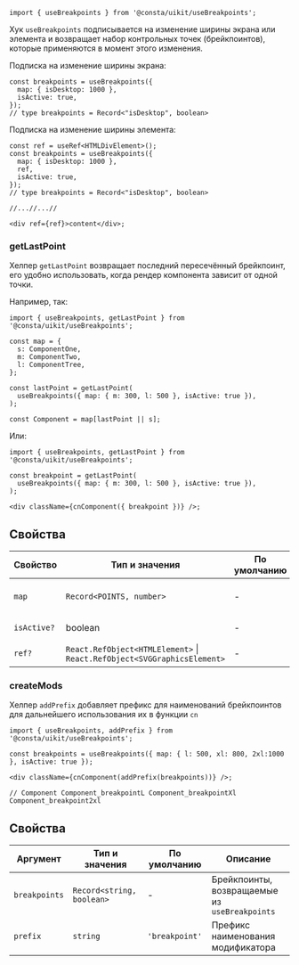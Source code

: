```tsx
import { useBreakpoints } from '@consta/uikit/useBreakpoints';
```

Хук `useBreakpoints` подписывается на изменение ширины экрана или элемента и возвращает набор контрольных точек (брейкпоинтов), которые применяются в момент этого изменения.

Подписка на изменение ширины экрана:

```tsx
const breakpoints = useBreakpoints({
  map: { isDesktop: 1000 },
  isActive: true,
});
// type breakpoints = Record<"isDesktop", boolean>
```

Подписка на изменение ширины элемента:

```tsx
const ref = useRef<HTMLDivElement>();
const breakpoints = useBreakpoints({
  map: { isDesktop: 1000 },
  ref,
  isActive: true,
});
// type breakpoints = Record<"isDesktop", boolean>

//...//...//

<div ref={ref}>content</div>;
```

### getLastPoint

Хелпер `getLastPoint` возвращает последний пересечённый брейкпоинт,
его удобно использовать, когда рендер компонента зависит от одной точки.

Например, так:

```tsx
import { useBreakpoints, getLastPoint } from '@consta/uikit/useBreakpoints';

const map = {
  s: ComponentOne,
  m: ComponentTwo,
  l: ComponentTree,
};

const lastPoint = getLastPoint(
  useBreakpoints({ map: { m: 300, l: 500 }, isActive: true }),
);

const Component = map[lastPoint || s];
```

Или:

```tsx
import { useBreakpoints, getLastPoint } from '@consta/uikit/useBreakpoints';

const breakpoint = getLastPoint(
  useBreakpoints({ map: { m: 300, l: 500 }, isActive: true }),
);

<div className={cnComponent({ breakpoint })} />;
```

## Свойства

| Свойство    | Тип и значения                                                               | По умолчанию | Описание                |
| ----------- | ---------------------------------------------------------------------------- | ------------ | ----------------------- |
| `map`       | `Record<POINTS, number>`                                                     | -            | Набор контрольных точек |
| `isActive?` | boolean                                                                      | -            | Активнойсть хука        |
| `ref?`      | `React.RefObject<HTMLElement>` &#124; `React.RefObject<SVGGraphicsElement> ` | -            | Ссылка на элемент       |

### createMods

Хелпер `addPrefix` добавляет префикс для наименований брейкпоинтов для дальнейшего использования их в функции `cn`

```tsx
import { useBreakpoints, addPrefix } from '@consta/uikit/useBreakpoints';

const breakpoints = useBreakpoints({ map: { l: 500, xl: 800, 2xl:1000 }, isActive: true });

<div className={cnComponent(addPrefix(breakpoints))} />;

// Component Component_breakpointL Component_breakpointXl Component_breakpoint2xl

```

## Свойства

| Аргумент      | Тип и значения            | По умолчанию   | Описание                                      |
| ------------- | ------------------------- | -------------- | --------------------------------------------- |
| `breakpoints` | `Record<string, boolean>` | -              | Брейкпоинты, возвращаемые из `useBreakpoints` |
| `prefix`      | `string`                  | `'breakpoint'` | Префикс наименования модификатора             |
